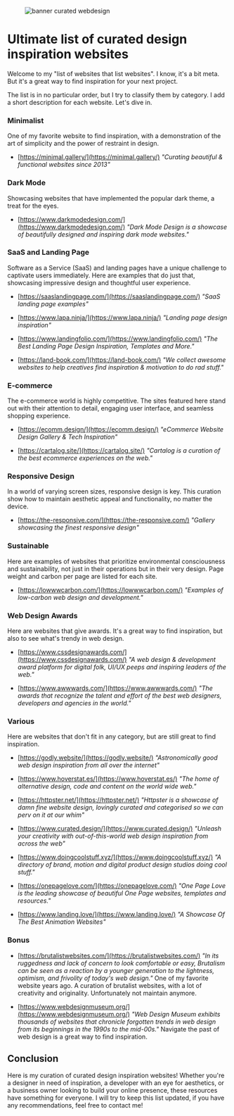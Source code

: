 
<LayoutBlog>

<figure className="mb-8">
  <Image
    src="/blog/banner_list_curated_webdesign.jpg"
    alt="banner curated webdesign"
    width={500}
    height={333}
    className="h-32 w-full rounded-md object-cover md:h-52"
  />
</figure>

# Ultimate list of curated design inspiration websites

Welcome to my "list of websites that list websites". I know, it's a bit meta. But it's a great way to find inspiration for your next project.

The list is in no particular order, but I try to classify them by category. I add a short description for each website.
Let's dive in.

### Minimalist

One of my favorite website to find inspiration, with a demonstration of the art of simplicity and the power of restraint in design.

- [https://minimal.gallery/](https://minimal.gallery/) _"Curating beautiful & functional websites since 2013"_

### Dark Mode

Showcasing websites that have implemented the popular dark theme, a treat for the eyes.

- [https://www.darkmodedesign.com/](https://www.darkmodedesign.com/) _"Dark Mode Design is a showcase of beautifully designed and inspiring dark mode websites."_

### SaaS and Landing Page

Software as a Service (SaaS) and landing pages have a unique challenge to captivate users immediately. Here are examples that do just that, showcasing impressive design and thoughtful user experience.

- [https://saaslandingpage.com/](https://saaslandingpage.com/) _"SaaS landing page examples"_

- [https://www.lapa.ninja/](https://www.lapa.ninja/) _"Landing page design inspiration"_

- [https://www.landingfolio.com/](https://www.landingfolio.com/) _"The Best Landing Page Design Inspiration, Templates and More."_

- [https://land-book.com/](https://land-book.com/) _"We collect awesome websites to help creatives find inspiration & motivation to do rad stuff."_

### E-commerce

The e-commerce world is highly competitive. The sites featured here stand out with their attention to detail, engaging user interface, and seamless shopping experience.

- [https://ecomm.design/](https://ecomm.design/) _"eCommerce Website Design Gallery & Tech Inspiration"_

- [https://cartalog.site/](https://cartalog.site/) _"Cartalog is a curation of the best ecommerce experiences on the web."_

### Responsive Design

In a world of varying screen sizes, responsive design is key. This curation show how to maintain aesthetic appeal and functionality, no matter the device.

- [https://the-responsive.com/](https://the-responsive.com/) _"Gallery showcasing the finest responsive design"_

### Sustainable

Here are examples of websites that prioritize environmental consciousness and sustainability, not just in their operations but in their very design. Page weight and carbon per page are listed for each site.

- [https://lowwwcarbon.com/](https://lowwwcarbon.com/) _"Examples of low-carbon web design and development."_

### Web Design Awards

Here are websites that give awards. It's a great way to find inspiration, but also to see what's trendy in web design.

- [https://www.cssdesignawards.com/](https://www.cssdesignawards.com/) _"A web design & development award platform for digital folk, UI/UX peeps and inspiring leaders of the web."_

- [https://www.awwwards.com/](https://www.awwwards.com/) _"The awards that recognize the talent and effort of the best web designers, developers and agencies in the world."_

### Various

Here are websites that don't fit in any category, but are still great to find inspiration.

- [https://godly.website/](https://godly.website/)
  _"Astronomically good web design inspiration from all over the internet"_

- [https://www.hoverstat.es/](https://www.hoverstat.es/)
  _"The home of alternative design, code and content on the world wide web."_

- [https://httpster.net/](https://httpster.net/)
  _"Httpster is a showcase of damn fine website design, lovingly curated and categorised so we can perv on it at our whim"_

- [https://www.curated.design/](https://www.curated.design/)
  _"Unleash your creativity with out-of-this-world web design inspiration from across the web"_

- [https://www.doingcoolstuff.xyz/](https://www.doingcoolstuff.xyz/)
  _"A directory of brand, motion and digital product design studios doing cool stuff."_

- [https://onepagelove.com/](https://onepagelove.com/)
  _"One Page Love is the leading showcase of beautiful One Page websites, templates and resources."_

- [https://www.landing.love/](https://www.landing.love/)
  _"A Showcase Of The Best Animation Websites"_

### Bonus

- [https://brutalistwebsites.com/](https://brutalistwebsites.com/) _"In its ruggedness and lack of concern to look comfortable or easy, Brutalism can be seen as a reaction by a younger generation to the lightness, optimism, and frivolity of today's web design."_
  One of my favorite website years ago. A curation of brutalist websites, with a lot of creativity and originality.
  Unfortunately not maintain anymore.

- [https://www.webdesignmuseum.org/](https://www.webdesignmuseum.org/) _"Web Design Museum exhibits thousands of websites that chronicle forgotten trends in web design from its beginnings in the 1990s to the mid-00s."_ Navigate the past of web design is a great way to find inspiration.

## Conclusion

Here is my curation of curated design inspiration websites!
Whether you're a designer in need of inspiration, a developer with an eye for aesthetics, or a business owner looking to build your online presence, these resources have something for everyone. I will try to keep this list updated, if you have any recommendations, feel free to contact me!

</LayoutBlog>
